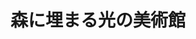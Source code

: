 ﻿---
title: "森に埋まる光の美術館"
category: "工学院"
vol: 50
interviewee: "安田 幸一 "
url: ""
tags: ["光","設計","建物","美術"]
pdf: "50-3.pdf"
career: ""
pdfurl: "50-3/50-3.pdf"
preface: "現在、建物が次々に建てられているが、それらは、どのような点に焦点を絞って考えられているのか。安田先生に、ポーラ美術館の設計の話をしていただくことで、設計という行為の一面を伺った。"
---

